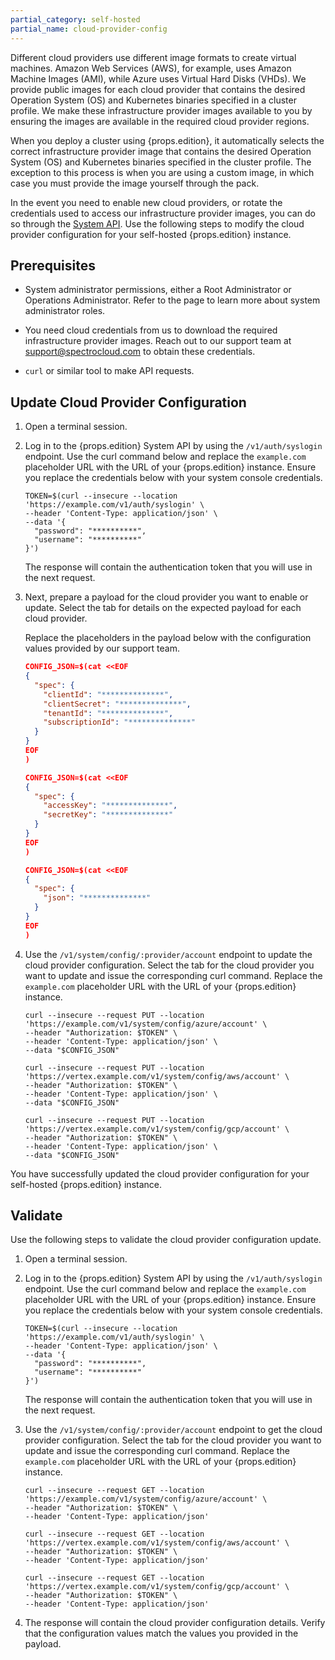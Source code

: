 ```yaml
---
partial_category: self-hosted
partial_name: cloud-provider-config
---
```




Different cloud providers use different image formats to create virtual machines. Amazon Web Services (AWS), for example, uses Amazon Machine Images (AMI), while Azure uses Virtual Hard Disks (VHDs). We provide public images for each cloud provider that contains the desired Operation System (OS) and Kubernetes binaries specified in a cluster profile. 
We make these infrastructure provider images available to you by ensuring the images are available in the required cloud provider regions.

When you deploy a cluster using {props.edition}, it automatically selects the correct infrastructure provider image that contains the desired Operation System (OS) and Kubernetes binaries specified in the cluster profile.
The exception to this process is when you are using a custom image, in which case you must provide the image yourself through the <VersionedLink text="Bring Your Own OS (BYOOS) " url="/integrations/packs/?pack=generic-byoi"  /> pack.


In the event you need to enable new cloud providers, or rotate the credentials used to access our infrastructure provider images, you can do so through the [System API](https://docs.spectrocloud.com/api/v1/system/).
Use the following steps to modify the cloud provider configuration for your self-hosted {props.edition} instance.

## Prerequisites

- System administrator permissions, either a Root Administrator or Operations Administrator. Refer to the 
  <PaletteVertexUrlMapper
     edition={props.edition}
     text="System Administrators"
     url="/system-management/account-management"
   /> page to learn more about system administrator roles.

- You need cloud credentials from us to download the required infrastructure provider images. Reach out to our support team at [support@spectrocloud.com](mailto:support@spectrocloud.com) to obtain these credentials.

- `curl` or similar tool to make API requests.

## Update Cloud Provider Configuration

1. Open a terminal session.


2. Log in to the {props.edition} System API by using the `/v1/auth/syslogin` endpoint. Use the curl command below and replace the `example.com` placeholder URL with the URL of your {props.edition} instance.
Ensure you replace the credentials below with your system console credentials.

    ```shell
    TOKEN=$(curl --insecure --location 'https://example.com/v1/auth/syslogin' \
    --header 'Content-Type: application/json' \
    --data '{
      "password": "**********",
      "username": "**********"
    }')
    ```

    The response will contain the authentication token that you will use in the next request.


3. Next, prepare a payload for the cloud provider you want to enable or update. Select the tab for details on the expected payload for each cloud provider.

     Replace the placeholders in the payload below with the configuration values provided by our support team.

      <!-- prettier-ignore -->

      <Tabs groupId="provider">
      <TabItem value="Azure" label="Azure">

     
        
      ```json
      CONFIG_JSON=$(cat <<EOF
      {
        "spec": {
          "clientId": "**************",
          "clientSecret": "**************",
          "tenantId": "**************",
          "subscriptionId": "**************"
        }
      }
      EOF
      )
      ```
      </TabItem>
      <TabItem value="AWS" label="AWS">

     
        
      ```json
      CONFIG_JSON=$(cat <<EOF
      {
        "spec": {
          "accessKey": "**************",
          "secretKey": "**************"
        }
      }
      EOF
      )
      ```
      </TabItem>
      <TabItem value="GCP" label="GCP">

     
        
      ```json
      CONFIG_JSON=$(cat <<EOF
      {
        "spec": {
          "json": "**************"
        }
      }
      EOF
      )
      ```
      </TabItem>

      </Tabs>

4. Use the `/v1/system/config/:provider/account` endpoint to update the cloud provider configuration. Select the tab for the cloud provider you want to update and issue the corresponding curl command. Replace the `example.com` placeholder URL with the URL of your {props.edition} instance.

    <!-- prettier-ignore -->

    <Tabs groupId="provider">
    <TabItem value="Azure" label="Azure">

    ```shell
    curl --insecure --request PUT --location 'https://example.com/v1/system/config/azure/account' \
    --header "Authorization: $TOKEN" \
    --header 'Content-Type: application/json' \
    --data "$CONFIG_JSON"
    ```
    </TabItem>
    <TabItem value="AWS" label="AWS">

    ```shell
    curl --insecure --request PUT --location 'https://vertex.example.com/v1/system/config/aws/account' \
    --header "Authorization: $TOKEN" \
    --header 'Content-Type: application/json' \
    --data "$CONFIG_JSON"
    ```
    </TabItem>
    <TabItem value="GCP" label="GCP">

    ```shell
    curl --insecure --request PUT --location 'https://vertex.example.com/v1/system/config/gcp/account' \
    --header "Authorization: $TOKEN" \
    --header 'Content-Type: application/json' \
    --data "$CONFIG_JSON"
    ```
    </TabItem>

    </Tabs>


You have successfully updated the cloud provider configuration for your self-hosted {props.edition} instance.


## Validate

Use the following steps to validate the cloud provider configuration update.

1. Open a terminal session.


2. Log in to the {props.edition} System API by using the `/v1/auth/syslogin` endpoint. Use the curl command below and replace the `example.com` placeholder URL with the URL of your {props.edition} instance.
Ensure you replace the credentials below with your system console credentials.

    ```shell
    TOKEN=$(curl --insecure --location 'https://example.com/v1/auth/syslogin' \
    --header 'Content-Type: application/json' \
    --data '{
      "password": "**********",
      "username": "**********"
    }')
    ```

    The response will contain the authentication token that you will use in the next request.

3.  Use the `/v1/system/config/:provider/account` endpoint to get the cloud provider configuration. Select the tab for the cloud provider you want to update and issue the corresponding curl command. Replace the `example.com` placeholder URL with the URL of your {props.edition} instance.

    <!-- prettier-ignore -->

    <Tabs groupId="provider">
    <TabItem value="Azure" label="Azure">

    ```shell
    curl --insecure --request GET --location 'https://example.com/v1/system/config/azure/account' \
    --header "Authorization: $TOKEN" \
    --header 'Content-Type: application/json'
    ```
    </TabItem>
    <TabItem value="AWS" label="AWS">

    ```shell
    curl --insecure --request GET --location 'https://vertex.example.com/v1/system/config/aws/account' \
    --header "Authorization: $TOKEN" \
    --header 'Content-Type: application/json'
    ```
    </TabItem>
    <TabItem value="GCP" label="GCP">

    ```shell
    curl --insecure --request GET --location 'https://vertex.example.com/v1/system/config/gcp/account' \
    --header "Authorization: $TOKEN" \
    --header 'Content-Type: application/json'
    ```
    </TabItem>

    </Tabs>

4. The response will contain the cloud provider configuration details. Verify that the configuration values match the values you provided in the payload.